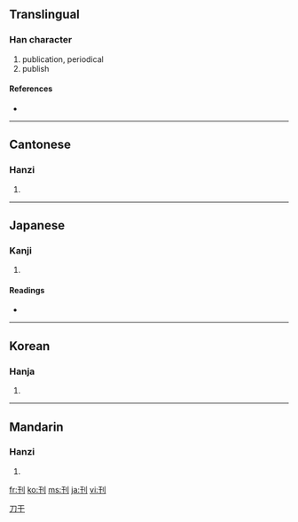 {{see|栞}}
==Translingual==

===Han character===
{{Han char|rn=18|rad=刀|as=03|sn=5|four=1240<sub>0</sub>|canj=一十中弓 (MJLN)}}

# publication, periodical
# publish

====References====
* {{Han ref|kx=0136.160|dkj=01865|dj=0307.120|hdz=10323.140|uh=520A|ud=21002|bh=A55A|bd=42330}}

----

==Cantonese==

===Hanzi===
{{yue-hanzi|jyut=|y=hon1, hon2}}

# {{defn|Cantonese}}

----

==Japanese==

===Kanji===
{{ja-kanji|grade=5|rs=刀03}}

# {{defn|Japanese}}

====Readings====
* {{ja-readings|on=[[かん]] (kan)|kun=[[けずる]] (kezuru), [[きざむ]] (kizamu)}}

----

==Korean==

===Hanja===
{{ko-hanja|hangeul=간|rv=gan|mr=kan}}

# {{defn|Korean}}

[[Category:CJKV simplified characters which already existed as traditional characters|刀干]]

----

==Mandarin==

===Hanzi===
{{cmn-hanzi|pin=[[kān]] ([[kan1]])|wg=k'an<sup>1</sup>}}

# {{defn|Mandarin}}

[[fr:刊]]
[[ko:刊]]
[[ms:刊]]
[[ja:刊]]
[[vi:刊]]